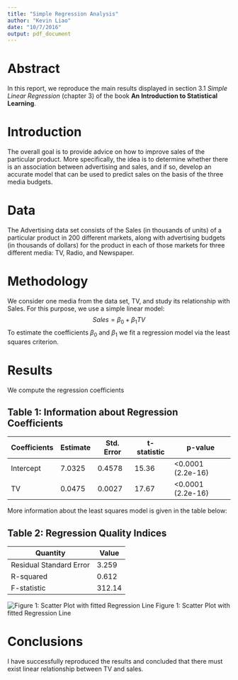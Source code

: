 ```yaml
---
title: "Simple Regression Analysis"
author: "Kevin Liao"
date: "10/7/2016"
output: pdf_document
---
```

# Abstract
  
In this report, we reproduce the main results displayed in section 3.1 *Simple Linear Regression* (chapter 3) of the book **An Introduction to Statistical Learning**.

# Introduction

The overall goal is to provide advice on how to improve sales of the particular product. More specifically,
the idea is to determine whether there is an association between advertising and sales, and if so, develop an
accurate model that can be used to predict sales on the basis of the three media budgets.

# Data

The Advertising data set consists of the Sales (in thousands of units) of a particular product in 200 different
markets, along with advertising budgets (in thousands of dollars) for the product in each of those markets for
three different media: TV, Radio, and Newspaper.

# Methodology

We consider one media from the data set, TV, and study its relationship with Sales. For this purpose, we use
a simple linear model:
$$Sales = \beta_{0} + \beta_{1}TV$$
To estimate the coefficients $\beta_{0}$ and $\beta_{1}$ we fit a regression model via the least squares criterion.
  
# Results

We compute the regression coefficients

Table 1: Information about Regression Coefficients
------------------------------------------------------------
Coefficients| Estimate | Std. Error | t-statistic | p-value
------------|----------|------------|-------------|---------
Intercept   | 7.0325   | 0.4578     | 15.36       | <0.0001 (2.2e-16)
TV          | 0.0475   | 0.0027     | 17.67       | <0.0001 (2.2e-16)

More information about the least squares model is given in the table below: 
  
  
Table 2: Regression Quality Indices
-------------------------------
Quantity               | Value
-----------------------|-------
Residual Standard Error| 3.259
R-squared              | 0.612
F-statistic            | 312.14

![Figure 1: Scatter Plot with fitted Regression Line](https://raw.githubusercontent.com/KevinLiao159/stat159-fall2016-hw02/master/images/scatterplot-tv-sales.png)
Figure 1: Scatter Plot with fitted Regression Line

# Conclusions
I have successfully reproduced the results and concluded that there must exist linear relationship between TV and sales. 